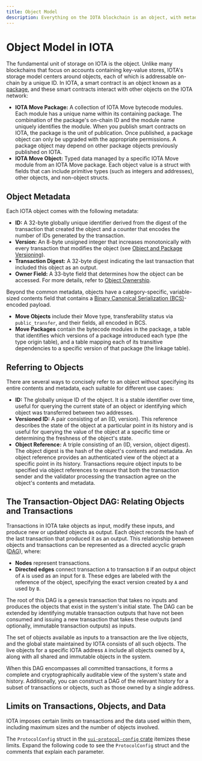 ```yaml
---
title: Object Model
description: Everything on the IOTA blockchain is an object, with metadata, type of ownership, and a referencing scheme.
---
```


# Object Model in IOTA

The fundamental unit of storage on IOTA is the object. 
Unlike many blockchains that focus on accounts containing key-value stores, IOTA's storage model centers around objects,
each of which is addressable on-chain by a unique ID.
In IOTA, a smart contract is an object known as a [package](../../../references/framework/iota-framework/package.mdx),
and these smart contracts interact with other objects on the IOTA network:

- **IOTA Move Package:** A collection of IOTA Move bytecode modules. Each module has a unique name within its containing package. The combination of the package's on-chain ID and the module name uniquely identifies the module. When you publish smart contracts on IOTA, the package is the unit of publication. Once published, a package object can only be upgraded with the appropriate permissions. A package object may depend on other package objects previously published on IOTA.
- **IOTA Move Object:** Typed data managed by a specific IOTA Move module from an IOTA Move package. Each object value is a struct with fields that can include primitive types (such as integers and addresses), other objects, and non-object structs.

## Object Metadata

Each IOTA object comes with the following metadata:

- **ID:** A 32-byte globally unique identifier derived from the digest of the transaction that created the object and a counter that encodes the number of IDs generated by the transaction.
- **Version:** An 8-byte unsigned integer that increases monotonically with every transaction that modifies the object (see [Object and Package Versioning](versioning.mdx)).
- **Transaction Digest:** A 32-byte digest indicating the last transaction that included this object as an output.
- **Owner Field:** A 33-byte field that determines how the object can be accessed. For more details, refer to [Object Ownership](object-ownership/object-ownership.mdx).

Beyond the common metadata, objects have a category-specific,
variable-sized contents field that contains a [Binary Canonical Serialization (BCS)](https://docs.rs/bcs/latest/bcs/)-encoded payload.

- **Move Objects** include their Move type, transferability status via `public_transfer`, and their fields, all encoded in BCS.
- **Move Packages** contain the bytecode modules in the package, a table that identifies which versions of a package introduced each type (the type origin table), and a table mapping each of its transitive dependencies to a specific version of that package (the linkage table).

## Referring to Objects

There are several ways to concisely refer to an object without specifying its entire contents and metadata, each suitable for different use cases:

- **ID:** The globally unique ID of the object. It is a stable identifier over time, useful for querying the current state of an object or identifying which object was transferred between two addresses.
- **Versioned ID:** A pair consisting of an (ID, version). This reference describes the state of the object at a particular point in its history and is useful for querying the value of the object at a specific time or determining the freshness of the object's state.
- **Object Reference:** A triple consisting of an (ID, version, object digest). The object digest is the hash of the object's contents and metadata. An object reference provides an authenticated view of the object at a specific point in its history. Transactions require object inputs to be specified via object references to ensure that both the transaction sender and the validator processing the transaction agree on the object's contents and metadata.

## The Transaction-Object DAG: Relating Objects and Transactions

Transactions in IOTA take objects as input, modify these inputs, and produce new or updated objects as output.
Each object records the hash of the last transaction that produced it as an output.
This relationship between objects and transactions can be represented as a directed acyclic graph ([DAG](https://en.wikipedia.org/wiki/Directed_acyclic_graph)),
where:

- **Nodes** represent transactions.
- **Directed edges** connect transaction `A` to transaction `B` if an output object of `A` is used as an input for `B`. These edges are labeled with the reference of the object, specifying the exact version created by `A` and used by `B`.

The root of this DAG is a genesis transaction that takes no inputs
and produces the objects that exist in the system's initial state.
The DAG can be extended by identifying mutable transaction outputs that have not been consumed
and issuing a new transaction that takes these outputs (and optionally, immutable transaction outputs) as inputs.

The set of objects available as inputs to a transaction are the live objects, and the global state maintained by IOTA consists of all such objects.
The live objects for a specific IOTA address `A` include all objects owned by `A`, along with all shared and immutable objects in the system.

When this DAG encompasses all committed transactions,
it forms a complete and cryptographically auditable view of the system's state and history.
Additionally, you can construct a DAG of the relevant history for a subset of transactions or objects,
such as those owned by a single address.

## Limits on Transactions, Objects, and Data

IOTA imposes certain limits on transactions and the data used within them,
including maximum sizes and the number of objects involved.

The `ProtocolConfig` struct in the [`sui-protocol-config` crate](https://github.com/iotaledger/iota/blob/main/crates/iota-protocol-config/src/lib.rs) itemizes these limits. Expand the following code to see the `ProtocolConfig` struct and the comments that explain each parameter.

